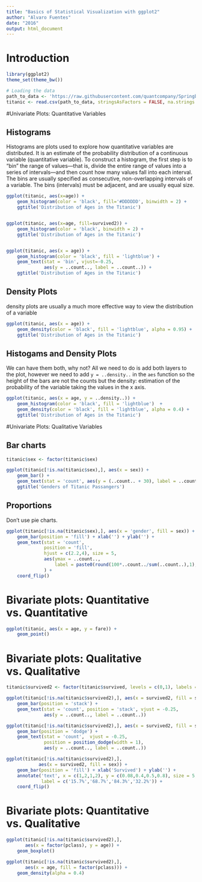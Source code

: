 ---
title: "Basics of Statistical Visualization with ggplot2"
author: "Alvaro Fuentes"
date: "2016"
output: html_document
---

# Introduction

```{r, echo=FALSE, warning=FALSE}
library(ggplot2)
theme_set(theme_bw())

# Loading the data
path_to_data <- 'https://raw.githubusercontent.com/quantcompany/Springboard_FDS/master/titanic_original.csv'
titanic <- read.csv(path_to_data, stringsAsFactors = FALSE, na.strings = '')

```


#Univariate Plots: Quantitative Variables

## Histograms

Histograms are plots used to explore how quantitative variables are distributed. It is an estimate of the probability distribution of a continuous variable (quantitative variable). To construct a histogram, the first step is to "bin" the range of values—that is, divide the entire range of values into a series of intervals—and then count how many values fall into each interval. The bins are usually specified as consecutive, non-overlapping intervals of a variable. The bins (intervals) must be adjacent, and are usually equal size.

```{r, echo=FALSE, message=FALSE, warning=FALSE}
ggplot(titanic, aes(x=age)) +
    geom_histogram(color = 'black', fill='#DDDDDD', binwidth = 2) +
    ggtitle('Distribution of Ages in the Titanic')


ggplot(titanic, aes(x=age, fill=survived2)) +
    geom_histogram(color = 'black', binwidth = 2) +
    ggtitle('Distribution of Ages in the Titanic')


ggplot(titanic, aes(x = age)) +
    geom_histogram(color = 'black', fill = 'lightblue') +
    geom_text(stat = 'bin', vjust=-0.25, 
              aes(y = ..count.., label = ..count..)) +
    ggtitle('Distribution of Ages in the Titanic')
```

## Density Plots

density plots are usually a much more effective way to view the distribution of a variable

```{r, echo=FALSE, warning=FALSE}
ggplot(titanic, aes(x = age)) +
    geom_density(color = 'black', fill = 'lightblue', alpha = 0.95) +
    ggtitle('Distribution of Ages in the Titanic')
```

## Histogams and Density Plots

We can have them both, why not?
All we need to do is add both layers to the plot, however we need to add `y = ..density..` in the `aes` function so the height of the bars are not the counts but the density: estimation of the probability of the variable taking the values in the x axis.

```{r, echo=FALSE, warning=FALSE}
ggplot(titanic, aes(x = age, y = ..density..)) + 
    geom_histogram(color = 'black', fill = 'lightblue')  + 
    geom_density(color = 'black', fill = 'lightblue', alpha = 0.4) +
    ggtitle('Distribution of Ages in the Titanic')
```

#Univariate Plots: Qualitative Variables

## Bar charts


```{r, echo=FALSE, warning=FALSE}
titanic$sex <- factor(titanic$sex)

ggplot(titanic[!is.na(titanic$sex),], aes(x = sex)) +
    geom_bar() +
    geom_text(stat = 'count', aes(y = (..count.. + 30), label = ..count..)) +
    ggtitle('Genders of Titanic Passangers')

```

## Proportions

Don't use pie charts. 
```{r, warning=FALSE}

ggplot(titanic[!is.na(titanic$sex),], aes(x = 'gender', fill = sex)) +
    geom_bar(position = 'fill') + xlab('') + ylab('') +
    geom_text(stat = 'count',
              position = 'fill',
              hjust = c(2.2,4), size = 5,
              aes(ymax = ..count..,
                  label = paste0(round(100*..count../sum(..count..),1),'%'))
              ) + 
    coord_flip()

```

# Bivariate plots: Quantitative vs. Quantitative

```{r, echo=FALSE, warning=FALSE}

ggplot(titanic, aes(x = age, y = fare)) +
    geom_point()

```

# Bivariate plots: Qualitative vs. Qualitative

```{r, echo=FALSE, warning=FALSE}
titanic$survived2 <- factor(titanic$survived, levels = c(0,1), labels = c('No','Yes'))

ggplot(titanic[!is.na(titanic$survived2),], aes(x = survived2, fill = sex)) +
    geom_bar(position = 'stack') +
    geom_text(stat = 'count', position = 'stack', vjust = -0.25,
              aes(y = ..count.., label = ..count..))

ggplot(titanic[!is.na(titanic$survived2),], aes(x = survived2, fill = sex)) +
    geom_bar(position = 'dodge') +
    geom_text(stat = 'count',  vjust = -0.25, 
              position = position_dodge(width = 1),
              aes(y = ..count.., label = ..count..))

ggplot(titanic[!is.na(titanic$survived2),], 
            aes(x = survived2, fill = sex)) +
    geom_bar(position = 'fill') + xlab('Survived') + ylab('') +
    annotate('text', x = c(1,2,1,2), y = c(0.08,0.4,0.5,0.8), size = 5,
             label = c('15.7%','68.7%','84.3%','32.2%')) + 
    coord_flip()
```


# Bivariate plots: Quantitative vs. Qualitative

```{r, echo=FALSE, warning=FALSE}

ggplot(titanic[!is.na(titanic$survived2),], 
       aes(x = factor(pclass), y = age)) +
    geom_boxplot()

ggplot(titanic[!is.na(titanic$survived2),], 
       aes(x = age, fill = factor(pclass))) +
    geom_density(alpha = 0.4)

```
